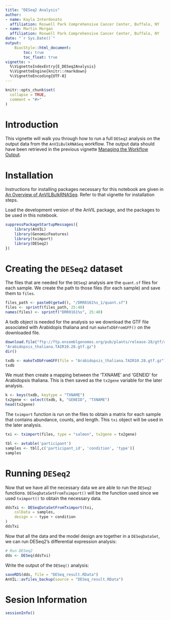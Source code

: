 ```yaml
---
title: "DESeq2 Analysis"
author:
- name: Kayla Interdonato
  affiliation: Roswell Park Comprehensive Cancer Center, Buffalo, NY
- name: Martin Morgan
  affiliation: Roswell Park Comprehensive Cancer Center, Buffalo, NY
date: "`r Sys.Date()`"
output: 
    BiocStyle::html_document:
        toc: true
        toc_float: true
vignette: >
  %\VignetteIndexEntry{E_DESeq2Analysis}
  %\VignetteEngine{knitr::rmarkdown}
  %\VignetteEncoding{UTF-8}
---
```


```r
knitr::opts_chunk$set(
  collapse = TRUE,
  comment = "#>"
)
```

# Introduction

This vignette will walk you through how to run a full `DESeq2` analysis
on the output data from the `AnVILBulkRNASeq` workflow. The output data
should have been retrieved in the previous vignette [Managing the
Workflow Output](D_ManagingWorkflowOutput.ipynb).

# Installation

Instructions for installing packages necessary for this notebook are given in [An Overview of AnVILBulkRNASeq](A_Overview.ipynb). Refer to
that vignette for installation steps.

Load the development version of the AnVIL package, and the packages to be used in this notebook.

```r
suppressPackageStartupMessages({
    library(AnVIL)
    library(GenomicFeatures)
    library(tximport)
    library(DESeq2)
})
``` 

# Creating the `DESeq2` dataset

The files that are needed for the `DESeq2` analysis are the `quant.sf` files for
each sample. We create the path to those files (for each sample) and save them
to `files`.

```r
files_path <- paste0(getwd(), "/DRR0161%s_1/quant.sf")
files <- sprintf(files_path, 25:40)
names(files) <- sprintf("DRR0161%s", 25:40)
```

A txdb object is needed for the analysis so we download the GTF file associated
with Arabidopis thaliana and run `makeTxDbFromGFF()` on the downloaded file.

```r
download.file("ftp://ftp.ensemblgenomes.org/pub/plants/release-28/gtf/arabidopsis_thaliana/Arabidopsis_thaliana.TAIR10.28.gtf.gz",
"Arabidopsis_thaliana.TAIR10.28.gtf.gz")
dir()

txdb <- makeTxDbFromGFF(file = "Arabidopsis_thaliana.TAIR10.28.gtf.gz")
txdb
```

We must then create a mapping between the 'TXNAME' and 'GENEID' for Arabidopsis
thaliana. This is then saved as the `tx2gene` variable for the later analysis.

```r
k <- keys(txdb, keytype = "TXNAME")
tx2gene <- select(txdb, k, "GENEID", "TXNAME")
head(tx2gene)
```

The `tximport` function is run on the files to obtain a matrix for each sample
that contains abundance, counts, and length. This `txi` object will be used in
the later analysis.

```r
txi <- tximport(files, type = "salmon", tx2gene = tx2gene)

tbl <- avtable('participant')
samples <- tbl[,c('participant_id', 'condition', 'type')]
samples
```

# Running `DESeq2`

Now that we have all the necessary data we are able to run the `DESeq2`
functions. `DESeqDataSetFromTximport()` will be the function used since we used
`tximport()` to obtain the necessary data.

```r
ddsTxi <- DESeqDataSetFromTximport(txi,
    colData = samples,
    design = ~ type + condition
)
ddsTxi
```

Now that all the data and the model design are together in a `DESeqDataSet`, we can run DESeq2's differential expression analysis:

```r
# Run DESeq2
dds <- DESeq(ddsTxi)
```

Write the output of the `DESeq()` analysis:

```r
saveRDS(dds, file = "DESeq_result.RData")
AnVIL::avfiles_backup(source = "DESeq_result.RData")
```

# Sesion Information

```r
sessionInfo()
```
